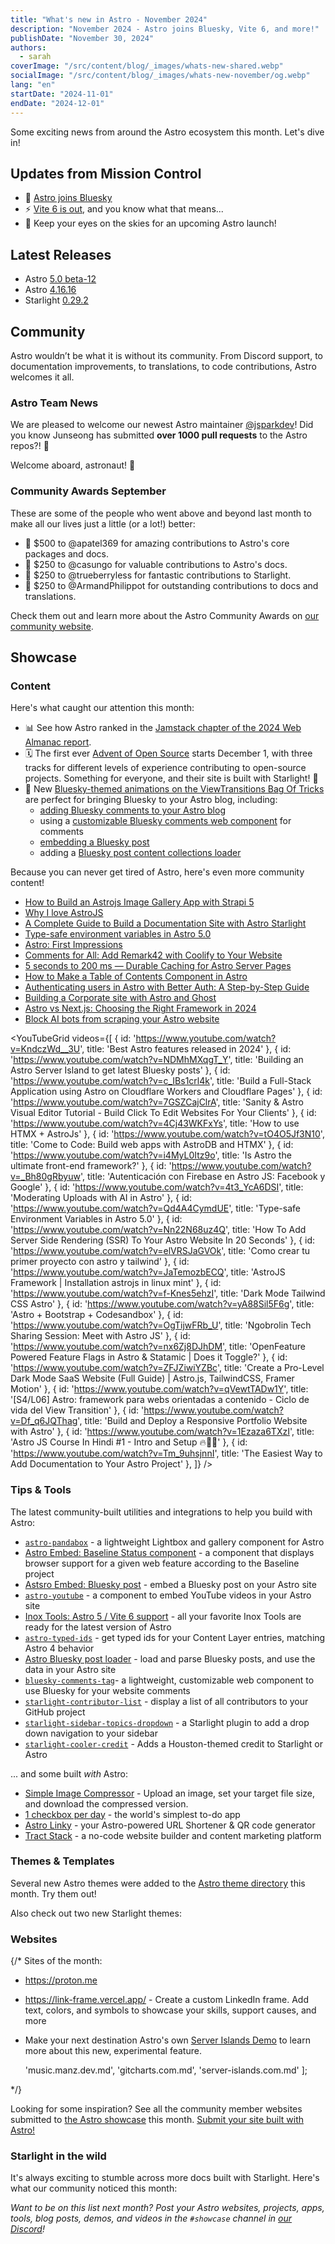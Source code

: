 ```yaml
---
title: "What's new in Astro - November 2024"
description: "November 2024 - Astro joins Bluesky, Vite 6, and more!"
publishDate: "November 30, 2024"
authors:
  - sarah
coverImage: "/src/content/blog/_images/whats-new-shared.webp"
socialImage: "/src/content/blog/_images/whats-new-november/og.webp"
lang: "en"
startDate: "2024-11-01"
endDate: "2024-12-01"
---
```


Some exciting news from around the Astro ecosystem this month. Let's dive in!

## Updates from Mission Control

- 🦋 [Astro joins Bluesky](https://bsky.app/profile/astro.build)
- ⚡ [Vite 6 is out](https://vite.dev/blog/announcing-vite6.html), and you know what that means...
- 🚀 Keep your eyes on the skies for an upcoming Astro launch!

## Latest Releases

- Astro [5.0 beta-12](https://github.com/withastro/astro/blob/refs/heads/next/packages/astro/CHANGELOG.md#500-beta12)
- Astro [4.16.16](https://github.com/withastro/astro/blob/refs/heads/main/packages/astro/CHANGELOG.md#41616)
- Starlight [0.29.2](https://github.com/withastro/starlight/blob/main/packages/starlight/CHANGELOG.md#0292)

## Community

Astro wouldn’t be what it is without its community. From Discord support, to documentation improvements, to translations, to code contributions, Astro welcomes it all.

### Astro Team News

We are pleased to welcome our newest Astro maintainer [@jsparkdev](https://astro.badg.es/contributor/jsparkdev/)! Did you know Junseong has submitted **over 1000 pull requests** to the Astro repos?! 🤯

Welcome aboard, astronaut! 🫡 

### Community Awards September

These are some of the people who went above and beyond last month to make all our lives just a little (or a lot!) better:

- 🌟 $500 to @apatel369 for amazing contributions to Astro's core packages and docs.
- 🚀 $250 to @casungo for valuable contributions to Astro's docs.
- 🎈 $250 to @trueberryless for fantastic contributions to Starlight.
- 🎊 $250 to @ArmandPhilippot for outstanding contributions to docs and translations.

Check them out and learn more about the Astro Community Awards on [our community website](https://community.astro.build).

## Showcase

### Content

Here's what caught our attention this month: 

- 📊 See how Astro ranked in the [Jamstack chapter of the 2024 Web Almanac report](https://almanac.httparchive.org/en/2024/jamstack).
- 🗓 The first ever [Advent of Open Source](https://adventofopensource.com/) starts December 1, with three tracks for different levels of experience contributing to open-source projects. Something for everyone, and their site is built with Starlight! 🌟
- 🦋 New [Bluesky-themed animations on the ViewTransitions Bag Of Tricks](https://vtbag.dev/) are perfect for bringing Bluesky to your Astro blog, including:
  - [adding Bluesky comments to your Astro blog](https://blog.jade0x.com/post/adding-bluesky-comments-to-your-astro-blog/)
  - using a [customizable Bluesky comments web component](https://github.com/ascorbic/bluesky-comments-tag) for comments
  - [embedding a Bluesky post](https://astro-embed.netlify.app/components/bluesky/)
  - adding a [Bluesky post content collections loader](https://github.com/ascorbic/astro-loaders/tree/main/packages/bluesky) 

Because you can never get tired of Astro, here's even more community content!

- [How to Build an Astrojs Image Gallery App with Strapi 5](https://strapi.io/blog/how-to-build-an-astrojs-image-gallery-app-with-strapi-5)
- [Why I love AstroJS](https://gauravsachdeva.in/article/why-i-love-astro-js/)
- [A Complete Guide to Build a Documentation Site with Astro Starlight](https://h1tags.hashnode.dev/how-to-build-documentation-site-with-astro-starlight)
- [Type-safe environment variables in Astro 5.0](https://bryanlrobinson.com/blog/type-safe-environment-variables-in-astro-5-0/)
- [Astro: First Impressions](https://isaaccorbrey.com/notes/astrojs-first-impressions)
- [Comments for All: Add Remark42 with Coolify to Your Website](https://billyle.dev/posts/comments-for-all-add-remark42-with-coolify-to-your-website)
- [5 seconds to 200 ms — Durable Caching for Astro Server Pages](https://astro.party/5-seconds-to-200-ms-durable-caching-for-astro-server-pages~o87a2)
- [How to Make a Table of Contents Component in Astro](https://cosmicthemes.com/blog/astro-table-of-contents-component/)
- [Authenticating users in Astro with Better Auth: A Step-by-Step Guide](https://www.launchfa.st/blog/astro-better-auth)
- [Building a Corporate site with Astro and Ghost](https://artabric.com/post/building-a-corporate-site-with-astro-and-ghost/)
- [Astro vs Next.js: Choosing the Right Framework in 2024](https://www.launchfa.st/blog/astro-vs-nextjs-choosing-the-right-framework-in-2024)
- [Block AI bots from scraping your Astro website](https://www.madebydusk.com/journal/block-ai-bots/)

<YouTubeGrid
  videos={[
    { id: 'https://www.youtube.com/watch?v=KndczWd__3U', title: 'Best Astro features released in 2024' },
    { id: 'https://www.youtube.com/watch?v=NDMhMXqgT_Y', title: 'Building an Astro Server Island to get latest Bluesky posts' },
    { id: 'https://www.youtube.com/watch?v=c_IBs1crl4k', title: 'Build a Full-Stack Application using Astro on Cloudflare Workers and Cloudflare Pages' },
    { id: 'https://www.youtube.com/watch?v=7GSZCajClrA', title: 'Sanity & Astro Visual Editor Tutorial - Build Click To Edit Websites For Your Clients' },
    { id: 'https://www.youtube.com/watch?v=4Cj43WKFxYs', title: 'How to use HTMX + AstroJs' },
    { id: 'https://www.youtube.com/watch?v=tO4O5Jf3N10', title: 'Come to Code: Build web apps with AstroDB and HTMX' },
    { id: 'https://www.youtube.com/watch?v=i4MyL0Itz9o', title: 'Is Astro the ultimate front-end framework?' },
    { id: 'https://www.youtube.com/watch?v=_Bh80gRbyuw', title: 'Autenticación con Firebase en Astro JS: Facebook y Google' },
    { id: 'https://www.youtube.com/watch?v=4t3_YcA6DSI', title: 'Moderating Uploads with AI in Astro' },
    { id: 'https://www.youtube.com/watch?v=Qd4A4CymdUE', title: 'Type-safe Environment Variables in Astro 5.0' },
    { id: 'https://www.youtube.com/watch?v=Nn22N68uz4Q', title: 'How To Add Server Side Rendering (SSR) To Your Astro Website In 20 Seconds' },
    { id: 'https://www.youtube.com/watch?v=elVRSJaGVOk', title: 'Como crear tu primer proyecto con astro y tailwind' },
    { id: 'https://www.youtube.com/watch?v=JaTemozbECQ', title: 'AstroJS Framework | Installation astrojs in linux mint' },
    { id: 'https://www.youtube.com/watch?v=f-Knes5ehzI', title: 'Dark Mode Tailwind CSS Astro' },
    { id: 'https://www.youtube.com/watch?v=yA88Sil5F6g', title: 'Astro + Bootstrap + Codesandbox' },
    { id: 'https://www.youtube.com/watch?v=OgTijwFRb_U', title: 'Ngobrolin Tech Sharing Session: Meet with Astro JS' },
    { id: 'https://www.youtube.com/watch?v=nx6Zj8DJhDM', title: 'OpenFeature Powered Feature Flags in Astro & Statamic | Does it Toggle?' },
    { id: 'https://www.youtube.com/watch?v=ZFJZiwiYZBc', title: 'Create a Pro-Level Dark Mode SaaS Website (Full Guide) | Astro.js, TailwindCSS, Framer Motion' },
    { id: 'https://www.youtube.com/watch?v=qVewtTADw1Y', title: '[S4/L06] Astro: framework para webs orientadas a contenido - Ciclo de vida del View Transition' },
    { id: 'https://www.youtube.com/watch?v=Df_q6JQThag', title: 'Build and Deploy a Responsive Portfolio Website with Astro' },
    { id: 'https://www.youtube.com/watch?v=1Ezaza6TXzI', title: 'Astro JS Course In Hindi #1 - Intro and Setup 🔥🧑‍🚀' },
    { id: 'https://www.youtube.com/watch?v=Tm_9uhsjnnI', title: 'The Easiest Way to Add Documentation to Your Astro Project' },
  ]}
/> 

### Tips & Tools

The latest community-built utilities and integrations to help you build with Astro:

- [`astro-pandabox`](https://github.com/SaintSin/astro-pandabox) - a lightweight Lightbox and gallery component for Astro
- [Astro Embed: Baseline Status component](https://astro-embed.netlify.app/components/baseline-status/) - a component that displays browser support for a given web feature according to the Baseline project
- [Astsro Embed: Bluesky post](https://astro-embed.netlify.app/components/bluesky/) - embed a Bluesky post on your Astro site
- [`astro-youtube`](https://www.npmjs.com/package/@barcia/astro-youtube) - a component to embed YouTube videos in your Astro site
- [Inox Tools: Astro 5 / Vite 6 support](https://inox-tools-git-feat-astro-5-fryuni-pro.vercel.app/) - all your favorite Inox Tools are ready for the latest version of Astro
- [`astro-typed-ids`](https://github.com/florian-lefebvre/astro-typed-ids) - get typed ids for your Content Layer entries, matching Astro 4 behavior
- [Astro Bluesky post loader](https://github.com/ascorbic/astro-loaders/tree/main/packages/bluesky) - load and parse Bluesky posts, and use the data in your Astro site
- [`bluesky-comments-tag`](https://github.com/ascorbic/bluesky-comments-tag)- a lightweight, customizable web component to use Bluesky for your website comments
- [`starlight-contributor-list`](https://github.com/trueberryless-org/starlight-contributor-list) - display a list of all contributors to your GitHub project
- [`starlight-sidebar-topics-dropdown`](https://github.com/trueberryless-org/starlight-sidebar-topics-dropdown) - a Starlight plugin to add a drop down navigation to your sidebar
- [`starlight-cooler-credit`](https://github.com/trueberryless-org/starlight-cooler-credit) - Adds a Houston-themed credit to Starlight or Astro

... and some built *with* Astro:

- [Simple Image Compressor](https://simple-image-compress.vercel.app/) - Upload an image, set your target file size, and download the compressed version.
- [1 checkbox per day](https://simplest-todo.pages.dev/) - the world's simplest to-do app
- [Astro Linky](https://astrolinky.netlify.app/) - your Astro-powered URL Shortener & QR code generator
- [Tract Stack](https://tractstack.com/) - a no-code website builder and content marketing platform

### Themes & Templates

Several new Astro themes were added to the [Astro theme directory](https://astro.build/themes/) this month. Try them out!

<ThemeGrid date={frontmatter.startDate} />

Also check out two new Starlight themes:


### Websites

{/* 
Sites of the month:

- https://proton.me
- https://link-frame.vercel.app/ - Create a custom LinkedIn frame. Add text, colors, and symbols to showcase your skills, support causes, and more
- Make your next destination Astro's own [Server Islands Demo](https://server-islands.com) to learn more about this new, experimental feature.

  'music.manz.dev.md',
  'gitcharts.com.md',
  'server-islands.com.md'
]; 

<ShowcaseGridById ids={monthlySites} /> 

<MonthlyShowcaseGrid startDate={frontmatter.startDate} endDate={frontmatter.endDate} exclude={monthlySites} /> */}

Looking for some inspiration? See all the community member websites submitted to [the Astro showcase](https://astro.build/showcase/) this month. [Submit your site built with Astro!](https://astro.build/showcase/submit/)

<MonthlyShowcaseGrid startDate={frontmatter.startDate} endDate={frontmatter.endDate} />

### Starlight in the wild

It's always exciting to stumble across more docs built with Starlight. Here's what our community noticed this month:

<MonthlyShowcaseGrid starlight startDate={frontmatter.startDate} endDate={frontmatter.endDate} />

*Want to be on this list next month? Post your Astro websites, projects, apps, tools, blog posts, demos, and videos in the `#showcase` channel in [our Discord](https://astro.build/chat)!*
